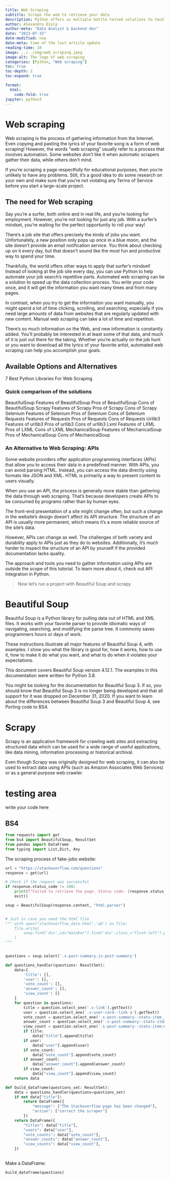 ```yaml
---
title: Web Scraping
subtitle: Scrape the web to retrieve your data
description: Python offers us multiple battle tested solutions to tackle this problem properly.
author: Alexandro Disla
author-meta: "Data Analyst & backend dev"
date: "2023-07-15"
date-modified: now
date-meta: time of the last article update
reading-time: 10
image: ../../img/web_scraping.jpeg
image-alt: The logo of web scraping
categories: [Python, "Web scraping"]
toc: true
toc-depth: 2
toc-expand: true

format:
  html:
    code-fold: true
jupyter: python3
---
```


# Web scraping

Web scraping is the process of gathering information from the Internet. Even copying and pasting the lyrics of your favorite song is a form of web scraping! However, the words “web scraping” usually refer to a process that involves automation. Some websites don’t like it when automatic scrapers gather their data, while others don’t mind.

If you’re scraping a page respectfully for educational purposes, then you’re unlikely to have any problems. Still, it’s a good idea to do some research on your own and make sure that you’re not violating any Terms of Service before you start a large-scale project.

## The need for Web scraping

Say you’re a surfer, both online and in real life, and you’re looking for employment. However, you’re not looking for just any job. With a surfer’s mindset, you’re waiting for the perfect opportunity to roll your way!

There’s a job site that offers precisely the kinds of jobs you want. Unfortunately, a new position only pops up once in a blue moon, and the site doesn’t provide an email notification service. You think about checking up on it every day, but that doesn’t sound like the most fun and productive way to spend your time.

Thankfully, the world offers other ways to apply that surfer’s mindset! Instead of looking at the job site every day, you can use Python to help automate your job search’s repetitive parts. Automated web scraping can be a solution to speed up the data collection process. You write your code once, and it will get the information you want many times and from many pages.

In contrast, when you try to get the information you want manually, you might spend a lot of time clicking, scrolling, and searching, especially if you need large amounts of data from websites that are regularly updated with new content. Manual web scraping can take a lot of time and repetition.

There’s so much information on the Web, and new information is constantly added. You’ll probably be interested in at least some of that data, and much of it is just out there for the taking. Whether you’re actually on the job hunt or you want to download all the lyrics of your favorite artist, automated web scraping can help you accomplish your goals.

## Available Options and Alternatives

7 Best Python Libraries For Web Scraping

### Quick comparison of the solutions

BeautifulSoup
Features of BeautifulSoup
Pros of BeautifulSoup
Cons of BeautifulSoup
Scrapy
Features of Scrapy
Pros of Scrapy
Cons of Scrapy
Selenium
Features of Selenium
Pros of Selenium
Cons of Selenium
Requests
Features of Requests
Pros of Requests
Cons of Requests
Urllib3
Features of urllib3
Pros of urllib3
Cons of urllib3
Lxml
Features of LXML
Pros of LXML
Cons of LXML
MechanicalSoup
Features of MechanicalSoup
Pros of MechanicalSoup
Cons of MechanicalSoup

### An Alternative to Web Scraping: APIs
Some website providers offer application programming interfaces (APIs) that allow you to access their data in a predefined manner. With APIs, you can avoid parsing HTML. Instead, you can access the data directly using formats like JSON and XML. HTML is primarily a way to present content to users visually.

When you use an API, the process is generally more stable than gathering the data through web scraping. That’s because developers create APIs to be consumed by programs rather than by human eyes.

The front-end presentation of a site might change often, but such a change in the website’s design doesn’t affect its API structure. The structure of an API is usually more permanent, which means it’s a more reliable source of the site’s data.

However, APIs can change as well. The challenges of both variety and durability apply to APIs just as they do to websites. Additionally, it’s much harder to inspect the structure of an API by yourself if the provided documentation lacks quality.

The approach and tools you need to gather information using APIs are outside the scope of this tutorial. To learn more about it, check out API Integration in Python.


> Now let's run a project with Beautiful Soup and scrapy

# Beautiful Soup

Beautiful Soup is a Python library for pulling data out of HTML and XML files. It works with your favorite parser to provide idiomatic ways of navigating, searching, and modifying the parse tree. It commonly saves programmers hours or days of work.

These instructions illustrate all major features of Beautiful Soup 4, with examples. I show you what the library is good for, how it works, how to use it, how to make it do what you want, and what to do when it violates your expectations.

This document covers Beautiful Soup version 4.12.1. The examples in this documentation were written for Python 3.8.

You might be looking for the documentation for Beautiful Soup 3. If so, you should know that Beautiful Soup 3 is no longer being developed and that all support for it was dropped on December 31, 2020. If you want to learn about the differences between Beautiful Soup 3 and Beautiful Soup 4, see Porting code to BS4.

# Scrapy

Scrapy is an application framework for crawling web sites and extracting structured data which can be used for a wide range of useful applications, like data mining, information processing or historical archival.

Even though Scrapy was originally designed for web scraping, it can also be used to extract data using APIs (such as Amazon Associates Web Services) or as a general purpose web crawler.

# testing area

write your code here

## BS4

```python
from requests import get
from bs4 import BeautifulSoup, ResultSet
from pandas import DataFrame
from typing import List,Dict, Any
```

The scraping process of fake-jobs website:

```python
url = "https://stackoverflow.com/questions"
response = get(url)

# Check if the request was successful
if response.status_code != 200:
    print(f"Failed to retrieve the page. Status code: {response.status_code}")
    exit()

soup = BeautifulSoup(response.content, "html.parser")


# Just in case you need the html file
""" with open("stackoverflow_data.html",'wb') as file:
    file.write(
        soup.find('div',id="mainbar").find('div',class_="flush-left").prettify("utf-8")
    )
"""


questions = soup.select('.s-post-summary.js-post-summary')
```


```python
def questions_handler(questions: ResultSet):
    data={
        'title': [],
        'user': [],
        'vote_count': [],
        'answer_count': [],
        'view_count': []
    }
    for question in questions:
        title = question.select_one('.s-link').getText()
        user = question.select_one('.s-user-card--link a').getText()
        vote_count = question.select_one('.s-post-summary--stats-item__emphasized').getText()
        answer_count = question.select_one('.s-post-summary--stats-item:nth-child(2)').getText()
        view_count = question.select_one('.s-post-summary--stats-item:nth-child(3)').getText()
        if title:
            data["title"].append(title)
        if user:
            data["user"].append(user)
        if vote_count:
            data["vote_count"].append(vote_count)
        if answer_count:
            data["answer_count"].append(answer_count)
        if view_count:
            data["view_count"].append(view_count)
    return data
```

```python
def build_dataframe(questions_set: ResultSet):
    data = questions_handler(questions=questions_set)
    if not data["title"]:
        return DataFrame({
            "message": ["The Stackoverflow page has been changed"],
            "action": ["correct the scraper"]
        })
    return DataFrame({
        "titles": data["title"],
        "users": data["user"],
        "vote_counts": data["vote_count"],
        "answer_counts": data["answer_count"],
        "view_counts": data["view_count"],
    })
    


```


Make a DataFrame:


```python
build_dataframe(questions)
```

